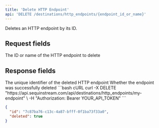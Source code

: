 ```yaml
---
title: 'Delete HTTP Endpoint'
api: 'DELETE /destinations/http_endpoints/{endpoint_id_or_name}'
---
```


Deletes an HTTP endpoint by its ID.

## Request fields

<ParamField path="endpoint_id_or_name" type="string" required>
  The ID or name of the HTTP endpoint to delete
</ParamField>

## Response fields

<ResponseField name="id" type="string" >
  The unique identifier of the deleted HTTP endpoint
</ResponseField>
  <ResponseField name="deleted" type="boolean" >
  Whether the endpoint was successfully deleted
</ResponseField>

<RequestExample>
  ```bash cURL
  curl -X DELETE "https://api.sequinstream.com/api/destinations/http_endpoints/my-endpoint" \
    -H "Authorization: Bearer YOUR_API_TOKEN"
  ```

  ```json Response
  {
    "id": "7c87ba76-c13c-4a87-bfff-0f1ba73f33a0",
    "deleted": true
  }
  ```
</RequestExample> 